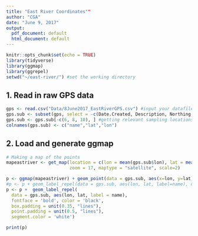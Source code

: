 ```yaml
---
title: "East River Coordinates""
author: "CGA"
date: "June 9, 2017"
output:
  pdf_document: default
  html_document: default
---
```


```r
knitr::opts_chunk$set(echo = TRUE)
library(tidyverse)
library(ggmap)
library(ggrepel)
setwd("~/east-river/") #set the working directory
```

## 1. Read in raw GPS data
```r
gps <- read.csv("Data/8June2017_EastRiverGPS.csv") #input your datafile
gps.sub <- subset(gps, select = -c(Date.Created, Description, Northing, Easting)) #removing some columns
gps.sub <- gps.sub[-c(6, 8, 10), ] #getting relevant sampling locations
colnames(gps.sub) <- c("name","lat","lon")
```

## 2. Load and generate ggmap
```r
# Making a map of the points
mapeastriver <- get_map(location = c(lon = mean(gps.sub$lon), lat = mean(gps.sub$lat)),
                        zoom = 17, maptype = "satellite", scale=2)

p <- ggmap(mapeastriver) + geom_point(data = gps.sub, aes(x=lon, y=lat), color="red")
#p <- p + geom_label_repel(data = gps.sub, aes(lon, lat, label=name), color="black", size=4)
p <- p +  geom_label_repel(
  data = gps.sub, aes(lon, lat, label = name),
  fontface = 'bold', color = 'black',
  box.padding = unit(0.35, "lines"),
  point.padding = unit(0.5, "lines"),
  segment.color = 'white')

print(p)
```
